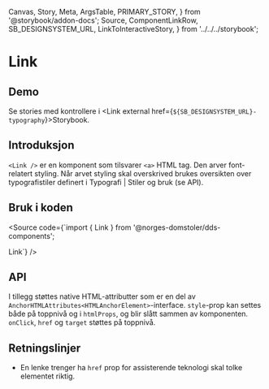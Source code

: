   Canvas,
  Story,
  Meta,
  ArgsTable,
  PRIMARY_STORY,
} from '@storybook/addon-docs';
  Source,
  ComponentLinkRow,
  SB_DESIGNSYSTEM_URL,
  LinkToInteractiveStory,
} from '../../../storybook';

<Meta title="Design system/Typography/Link/API" component={Link} />

# Link

<ComponentLinkRow
  docsHref="https://design.domstol.no/987b33f71/p/3718e2-typography"
  githubHref="https://github.com/domstolene/designsystem/tree/master/components/src/components/Typography/Link"
/>

## Demo

<Canvas>
  <Story id="design-system-typography-link--default" />
</Canvas>

Se stories med kontrollere i <Link external href={`${SB_DESIGNSYSTEM_URL}-typography`}>Storybook</Link>.

## Introduksjon

`<Link />` er en komponent som tilsvarer `<a>` HTML tag. Den arver font-relatert styling. Når arvet styling skal overskrived brukes oversikten over typografistiler definert i <Link external href='https://design.domstol.no/987b33f71/p/63b944-typografi/b/21516f'>Typografi | Stiler og bruk</Link> (se API).

## Bruk i koden

<Source code={`import { Link } from '@norges-domstoler/dds-components';

<Link href="https://domstol.no">Link</Link>`} />

## API

<ArgsTable story={PRIMARY_STORY} />

I tillegg støttes native HTML-attributter som er en del av
`AnchorHTMLAttributes<HTMLAnchorElement>`-interface.
`style`-prop kan settes både på toppnivå og i `htmlProps`, og blir slått
sammen av komponenten. `onClick`, `href` og `target` støttes på toppnivå.

## Retningslinjer

- En lenke trenger ha `href` prop for assisterende teknologi skal tolke elementet riktig.
